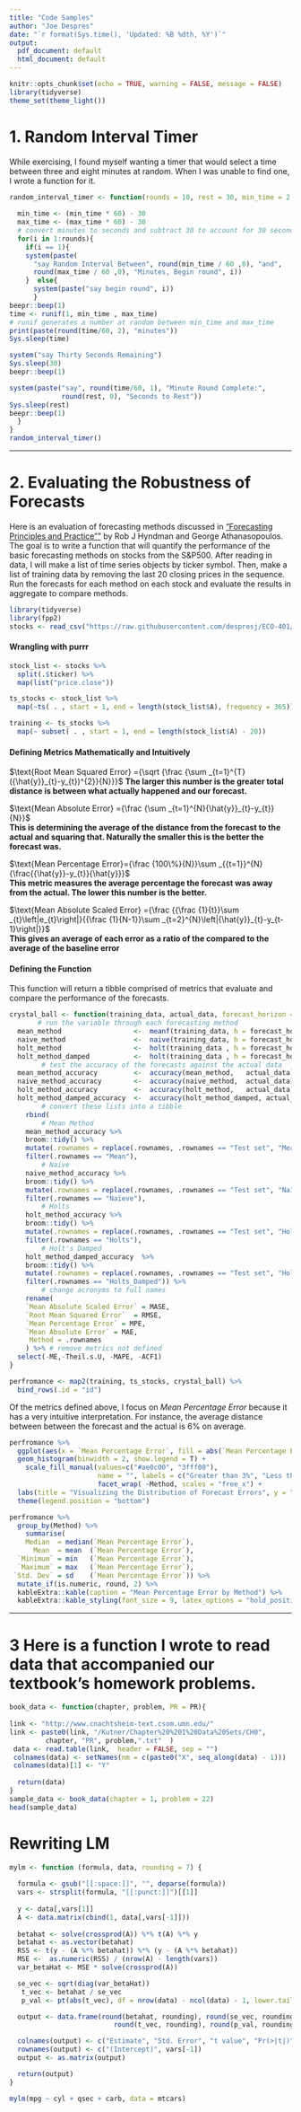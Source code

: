 ```yaml
---
title: "Code Samples"
author: "Joe Despres"
date: "`r format(Sys.time(), 'Updated: %B %dth, %Y')`"
output:
  pdf_document: default
  html_document: default
---
```

```r
knitr::opts_chunk$set(echo = TRUE, warning = FALSE, message = FALSE)
library(tidyverse)
theme_set(theme_light())
```

# 1. Random Interval Timer
While exercising, I found myself wanting a timer that would select a time between three and eight minutes at random. When I was unable to find one, I wrote a function for it.

```r
random_interval_timer <- function(rounds = 10, rest = 30, min_time = 2.5, max_time = 7.5){
  
  min_time <- (min_time * 60) - 30
  max_time <- (max_time * 60) - 30
  # convert minutes to seconds and subtract 30 to account for 30 second notice
  for(i in 1:rounds){
    if(i == 1){
    system(paste(
      "say Random Interval Between", round(min_time / 60 ,0), "and", 
      round(max_time / 60 ,0), "Minutes, Begin round", i))
    }  else{
      system(paste("say begin round", i))
      }
beepr::beep(1)  
time <- runif(1, min_time , max_time)
# runif generates a number at random between min_time and max_time
print(paste(round(time/60, 2), "minutes"))
Sys.sleep(time)

system("say Thirty Seconds Remaining")
Sys.sleep(30)
beepr::beep(1)  

system(paste("say", round(time/60, 1), "Minute Round Complete:", 
             round(rest, 0), "Seconds to Rest"))
Sys.sleep(rest)
beepr::beep(1)  
  }
}
random_interval_timer()
```

***
\newpage

# 2. Evaluating the Robustness of Forecasts
Here is an evaluation of forecasting methods discussed in ["Forecasting Principles and Practice""]("https://otexts.com/fpp2/holt-winters.html") by Rob J Hyndman and George Athanasopoulos. The goal is to write a function that will quantify the performance of the basic forecasting methods on stocks from the S&P500. After reading in data, I will make a list of time series objects by ticker symbol. Then, make a list of training data by removing the last 20 closing prices in the sequence. Run the forecasts for each method on each stock and evaluate the results in aggregate to compare methods.

```r
library(tidyverse)
library(fpp2)
stocks <- read_csv("https://raw.githubusercontent.com/despresj/ECO-401/master/stocks.csv") 
```
#### Wrangling with purrr  

```r
stock_list <- stocks %>% 
  split(.$ticker) %>% 
  map(list("price.close"))

ts_stocks <- stock_list %>%
  map(~ts( . , start = 1, end = length(stock_list$A), frequency = 365))

training <- ts_stocks %>% 
  map(~ subset( . , start = 1, end = length(stock_list$A) - 20))
```

#### Defining Metrics Mathematically and Intuitively  

$\text{Root Mean Squared Error} ={\sqrt {\frac {\sum _{t=1}^{T}({\hat{y}}_{t}-y_{t})^{2}}{N}}}$
**The larger this number is the greater total distance is between what actually happened and our forecast.**

$\text{Mean Absolute Error} ={\frac {\sum _{t=1}^{N}{\hat{y}}_{t}-y_{t}}{N}}$  
**This is determining the average of the distance from the forecast to the actual and squaring that. Naturally the smaller this is the better the forecast was.**

$\text{Mean Percentage Error}={\frac  {100\%}{N}}\sum _{{t=1}}^{N}{\frac{{\hat{y}}-y_{t}}{\hat{y}}}$  
**This metric measures the average percentage the forecast was away from the actual. The lower this number is the better.**

$\text{Mean Absolute Scaled Error} ={\frac {{\frac {1}{t}}\sum _{t}\left|e_{t}\right|}{{\frac {1}{N-1}}\sum _{t=2}^{N}\left|{\hat{y}}_{t}-y_{t-1}\right|}}$  
**This gives an average of each error as a ratio of the compared to the average of the baseline error**

\newpage

#### Defining the Function
This function will return a tibble comprised of metrics that evaluate and compare the performance of the forecasts.

```r
crystal_ball <- function(training_data, actual_data, forecast_horizon = 20){
       # run the variable through each forecasting method
  mean_method                  <-  meanf(training_data, h = forecast_horizon)
  naive_method                 <-  naive(training_data, h = forecast_horizon)
  holt_method                  <-  holt(training_data , h = forecast_horizon)
  holt_method_damped           <-  holt(training_data , h = forecast_horizon, damped = TRUE)
        # test the accuracy of the forecasts against the actual data
  mean_method_accuracy         <-  accuracy(mean_method,   actual_data)
  naive_method_accuracy        <-  accuracy(naive_method,  actual_data)
  holt_method_accuracy         <-  accuracy(holt_method,   actual_data)
  holt_method_damped_accuracy  <-  accuracy(holt_method_damped, actual_data)
        # convert these lists into a tibble
    rbind(
        # Mean Method  
    mean_method_accuracy %>%
    broom::tidy() %>%
    mutate(.rownames = replace(.rownames, .rownames == "Test set", "Mean")) %>%
    filter(.rownames == "Mean"),
        # Naive
    naive_method_accuracy %>%
    broom::tidy() %>%
    mutate(.rownames = replace(.rownames, .rownames == "Test set", "Naïeve")) %>%
    filter(.rownames == "Naïeve"),
        # Holts
    holt_method_accuracy %>%
    broom::tidy() %>%
    mutate(.rownames = replace(.rownames, .rownames == "Test set", "Holts")) %>%
    filter(.rownames == "Holts"), 
        # Holt's Damped
    holt_method_damped_accuracy  %>%
    broom::tidy() %>%
    mutate(.rownames = replace(.rownames, .rownames == "Test set", "Holts_Damped")) %>%
    filter(.rownames == "Holts_Damped")) %>%
        # change acronyms to full names
    rename(
    `Mean Absolute Scaled Error` = MASE,
    `Root Mean Squared Error`  = RMSE,
    `Mean Percentage Error` = MPE,
    `Mean Absolute Error` = MAE,
     Method = .rownames
    ) %>% # remove metrics not defined
  select(-ME,-Theil.s.U, -MAPE, -ACF1)
}
```

```r
perfromance <- map2(training, ts_stocks, crystal_ball) %>%
  bind_rows(.id = "id")
```

\newpage

Of the metrics defined above, I focus on *Mean Percentage Error* because it has a very intuitive interpretation. For instance, the average distance between between the forecast and the actual is 6% on average. 

```r
perfromance %>% 
  ggplot(aes(x = `Mean Percentage Error`, fill = abs(`Mean Percentage Error`) < 3)) + 
  geom_histogram(binwidth = 2, show.legend = T) + 
    scale_fill_manual(values=c("#ae0c00", "3fff00"), 
                      name = "", labels = c("Greater than 3%", "Less than 3%")) + 
                      facet_wrap( ~Method, scales = "free_x") + 
  labs(title = "Visualizing the Distribution of Forecast Errors", y = "") + 
  theme(legend.position = "bottom")
```

```r
perfromance %>% 
  group_by(Method) %>% 
    summarise(
    Median  = median(`Mean Percentage Error`),
      Mean  = mean  (`Mean Percentage Error`),
  `Minimum` = min   (`Mean Percentage Error`),
  `Maximum` = max   (`Mean Percentage Error`),
 `Std. Dev` = sd    (`Mean Percentage Error`)) %>% 
  mutate_if(is.numeric, round, 2) %>% 
  kableExtra::kable(caption = "Mean Percentage Error by Method") %>%
  kableExtra::kable_styling(font_size = 9, latex_options = "hold_position", full_width = TRUE)
```

***
\newpage

# 3 Here is a function I wrote to read data that accompanied our textbook's homework problems.

```r
book_data <- function(chapter, problem, PR = PR){
  
link <- "http://www.cnachtsheim-text.csom.umn.edu/"
link <- paste0(link, "/Kutner/Chapter%20%201%20Data%20Sets/CH0", 
         chapter, "PR", problem,".txt"  )
 data <- read.table(link,  header = FALSE, sep = "")
 colnames(data) <- setNames(nm = c(paste0("X", seq_along(data) - 1)))
 colnames(data)[1] <- "Y"
 
  return(data)
}
sample_data <- book_data(chapter = 1, problem = 22)
head(sample_data)
```

# Rewriting LM

```r
mylm <- function (formula, data, rounding = 7) {
  
  formula <- gsub("[[:space:]]", "", deparse(formula))
  vars <- strsplit(formula, "[[:punct:]]")[[1]]
     
  y <- data[,vars[1]]
  A <- data.matrix(cbind(1, data[,vars[-1]]))
  
  betahat <- solve(crossprod(A)) %*% t(A) %*% y
  betahat <- as.vector(betahat)
  RSS <- t(y - (A %*% betahat)) %*% (y - (A %*% betahat))
  MSE <-  as.numeric(RSS) / (nrow(A) - length(vars))
  var_betaHat <- MSE * solve(crossprod(A))

  se_vec <- sqrt(diag(var_betaHat))
   t_vec <- betahat / se_vec
   p_val <- pt(abs(t_vec), df = nrow(data) - ncol(data) - 1, lower.tail = F) * 2

  output <- data.frame(round(betahat, rounding), round(se_vec, rounding), 
                          round(t_vec, rounding), round(p_val, rounding))

  colnames(output) <- c("Estimate", "Std. Error", "t value", "Pr(>|t|)")
  rownames(output) <- c("(Intercept)", vars[-1])
  output <- as.matrix(output)

  return(output)
}

mylm(mpg ~ cyl + qsec + carb, data = mtcars)
```





